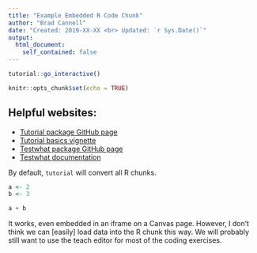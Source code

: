 ```yaml
---
title: "Example Embedded R Code Chunk"
author: "Brad Cannell"
date: "Created: 2019-XX-XX <br> Updated: `r Sys.Date()`"
output: 
  html_document:
    self_contained: false
---
```


```r
tutorial::go_interactive()
```

```r
knitr::opts_chunk$set(echo = TRUE)
```

## Helpful websites:

* [Tutorial package GitHub page](https://github.com/datacamp/tutorial)   
* [Tutorial basics vignette](https://cran.r-project.org/web/packages/tutorial/vignettes/tutorial-basics.html)   
* [Testwhat package GitHub page](https://github.com/datacamp/testwhat)   
* [Testwhat documentation](https://datacamp.github.io/testwhat/index.html)    

By default, `tutorial` will convert all R chunks.

```r
a <- 2
b <- 3

a + b
```

It works, even embedded in an iframe on a Canvas page. However, I don't think we can [easily] load data into the R chunk this way. We will probably still want to use the teach editor for most of the coding exercises.
